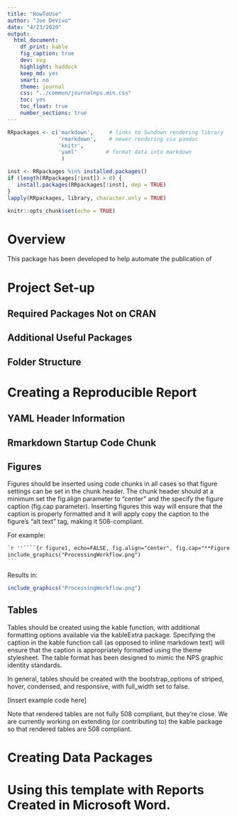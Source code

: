 ```yaml
---
title: "HowToUse"
author: "Joe DeVivo"
date: "4/23/2020"
output:
  html_document:
    df_print: kable
    fig_caption: true
    dev: svg
    highlight: haddock
    keep_md: yes
    smart: no
    theme: journal
    css: "../common/journalnps.min.css"
    toc: yes
    toc_float: true
    number_sections: true
---
```


```r
RRpackages <- c('markdown',     # links to Sundown rendering library
                'rmarkdown',    # newer rendering via pandoc
                'knitr',
                'yaml'         # format data into markdown
                 )

inst <- RRpackages %in% installed.packages()
if (length(RRpackages[!inst]) > 0) {
   install.packages(RRpackages[!inst], dep = TRUE)
}
lapply(RRpackages, library, character.only = TRUE)

knitr::opts_chunk$set(echo = TRUE)
```

Overview
========

This package has been developed to help automate the publication of

Project Set-up
==============

Required Packages Not on CRAN
-----------------------------

Additional Useful Packages
--------------------------

Folder Structure
----------------

Creating a Reproducible Report
==============================

YAML Header Information
-----------------------

Rmarkdown Startup Code Chunk
---------------------------

Figures
-------

Figures should be inserted using code chunks in all cases so that figure
settings can be set in the chunk header. The chunk header should at a minimum
set the fig.align parameter to “center” and the specify the figure caption
(fig.cap parameter). Inserting figures this way will ensure that the caption is
properly formatted and it will apply copy the caption to the figure’s “alt text”
tag, making it 508-compliant.

For example:

````markdown
`r ''````{r figure1, echo=FALSE, fig.align="center", fig.cap="**Figure 1.** Example general workflow to include in the methods section."}
include_graphics("ProcessingWorkflow.png")
```
````
Results in:

```r
include_graphics("ProcessingWorkflow.png")

```

Tables
------

Tables should be created using the kable function, with additional formatting
options available via the kableExtra package. Specifying the caption in the
kable function call (as opposed to inline markdown text) will ensure that the
caption is appropriately formatted using the theme stylesheet. The table format
has been designed to mimic the NPS graphic identity standards.

In general, tables should be created with the bootstrap_options of striped,
hover, condensed, and responsive, with full_width set to false.

[Insert example code here]

Note that rendered tables are not fully 508 compliant, but they’re close. We are
currently working on extending (or contributing to) the kable package so that
rendered tables are 508 compliant.

Creating Data Packages
======================

Using this template with Reports Created in Microsoft Word.
===========================================================
